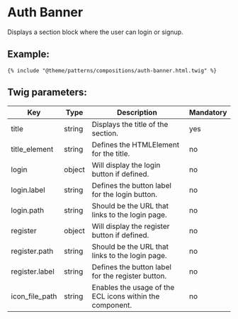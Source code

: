 # Auth Banner

Displays a section block where the user can login or signup.

## Example:

```
{% include "@theme/patterns/compositions/auth-banner.html.twig" %}
```

## Twig parameters:

| Key            | Type   | Description                                              | Mandatory |
| -------------- | ------ | -------------------------------------------------------- | --------- |
| title          | string | Displays the title of the section.                       | yes       |
| title_element  | string | Defines the HTMLElement for the title.                   | no        |
| login          | object | Will display the login button if defined.                | no        |
| login.label    | string | Defines the button label for the login button.           | no        |
| login.path     | string | Should be the URL that links to the login page.          | no        |
| register       | object | Will display the register button if defined.             | no        |
| register.path  | string | Should be the URL that links to the login page.          | no        |
| register.label | string | Defines the button label for the register button.        | no        |
| icon_file_path | string | Enables the usage of the ECL icons within the component. | no        |
